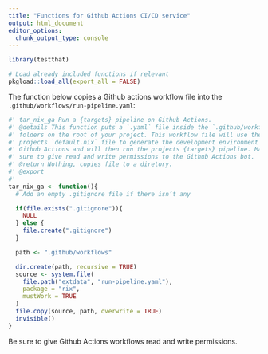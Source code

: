 ```yaml
---
title: "Functions for Github Actions CI/CD service"
output: html_document
editor_options:
  chunk_output_type: console
---
```


```r
library(testthat)
```

<!--
You need to run the 'description' chunk in the '0-dev_history.Rmd' file before continuing your code there.
-->

```r
# Load already included functions if relevant
pkgload::load_all(export_all = FALSE)
```

The function below copies a Github actions workflow file into the
`.github/workflows/run-pipeline.yaml`:

```r
#' tar_nix_ga Run a {targets} pipeline on Github Actions.
#' @details This function puts a `.yaml` file inside the `.github/workflows/`
#' folders on the root of your project. This workflow file will use the
#' projects `default.nix` file to generate the development environment on
#' Github Actions and will then run the projects {targets} pipeline. Make
#' sure to give read and write permissions to the Github Actions bot.
#' @return Nothing, copies file to a diretory.
#' @export
#'
tar_nix_ga <- function(){
  # Add an empty .gitignore file if there isn’t any

  if(file.exists(".gitignore")){
    NULL
  } else {
    file.create(".gitignore")
  }

  path <- ".github/workflows"

  dir.create(path, recursive = TRUE)
  source <- system.file(
    file.path("extdata", "run-pipeline.yaml"),
    package = "rix",
    mustWork = TRUE
  )
  file.copy(source, path, overwrite = TRUE)
  invisible()
}
```

Be sure to give Github Actions workflows read and write permissions.
